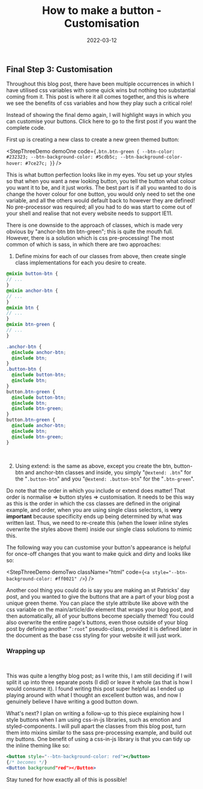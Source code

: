 ﻿---
title: How to make a button - Customisation
date: 2022-03-12
excerpt: Customisation is the final step in which all our hard work in the previous steps are put to good use, now comes the fun part!
image: ./button.svg
socialImage: ./button.png
tags: ["css", "design", "html", "--css-variables"]
---


## Final Step 3: Customisation

Throughout this blog post, there have been multiple occurrences in which I have utilised css variables with some quick
wins but nothing too substantial coming from it. This post is where it all comes together, and this is where we see the
benefits of css variables and how they play such a critical role!

Instead of showing the final demo again, I will highlight ways in which you can customise your buttons. <Link to="/blog/2022/03/how-to-make-a-button-intro/">Click
here</Link> to go to the first post if you want the complete code.

First up is creating a new class to create a new green themed button:

<StepThreeDemo
  demoOne
  code={`
.btn.btn-green {
  --btn-color: #232323;
  --btn-background-color: #5cdb5c;
  --btn-background-color-hover: #7ce27c;
}
  `}
/>
<br />

This is what button perfection looks like in my eyes. You set up your styles so that when you want a new looking button,
you tell the button what colour you want it to be, and it just works. The best part is if all you wanted to do is change
the hover colour for one button, you would only need to set the one variable, and all the others would default back to
however they are defined! No pre-processor was required; all you had to do was start to come out of your shell and
realise that not every website needs to support IE11.

There is one downside to the approach of classes, which is made very obvious by "anchor-btn btn btn-green"; this is quite the mouth full.
However, there is a solution which is css pre-processing! The most common of which is sass, in which there are two approaches:

1. Define mixins for each of our classes from above, then create single class implementations for each you desire to create.

```scss
@mixin button-btn {
// ...
}
@mixin anchor-btn {
// ...
}
@mixin btn {
// ...
}
@mixin btn-green {
// ...
}

.anchor-btn {
  @include anchor-btn;
  @include btn;
}
.button-btn {
  @include button-btn;
  @include btn;
}
button.btn-green {
  @include button-btn;
  @include btn;
  @include btn-green;
}
button.btn-green {
  @include anchor-btn;
  @include btn;
  @include btn-green;
}
```
<br />

2. Using extend: is the same as above, except you create the btn, button-btn and anchor-btn classes and inside,
you simply "`@extend: .btn`" for the "`.button-btn`" and you "`@extend: .button-btn`" for the "`.btn-green`".

Do note that the order in which you include or extend does matter! That order is normalise => button styles => customisation.
It needs to be this way as this is the order in which the css classes are defined in the original example, and order,
when you are using single class selectors, is **very important** because specificity ends up being determined by what was written last.
Thus, we need to re-create this (when the lower inline styles overwrite the styles above them) inside our single class solutions to mimic this.

The following way you can customise your button's appearance is helpful for once-off changes that you want to make quick
and dirty and looks like so:

<StepThreeDemo
  demoTwo
  className="html"
  code={`
<a style="--btn-background-color: #ff0021" />
  `}
/>
<br />

Another cool thing you could do is say you are making an st Patricks' day post, and you wanted to give the buttons that
are a part of your blog post a unique green theme. You can place the style attribute like above with the css variable on
the main/article/div element that wraps your blog post, and then automatically, all of your buttons become specially themed!
You could also overwrite the entire page's buttons, even those outside of your blog post by defining another "`:root`" pseudo-class,
provided it is defined later in the document as the base css styling for your website it will just work.

### Wrapping up
<br />

This was quite a lengthy blog post; as I write this, I am still deciding if I will split it up into three separate posts (I did)
or leave it whole (as that is how I would consume it). I found writing this post super helpful as I ended up
playing around with what I thought an excellent button was, and now I genuinely believe I have writing a good button down.

What's next? I plan on writing a follow-up to this piece explaining how I style buttons when I am using css-in-js libraries,
such as emotion and styled-components. I will pull apart the classes from this blog post, turn them into mixins similar
to the sass pre-processing example, and build out my buttons. One benefit of using a css-in-js library is that you can
tidy up the inline theming like so:

```jsx
<button style="--btn-background-color: red"></button>
{/* becomes */}
<Button background"red"></Button>
```

Stay tuned for how exactly all of this is possible!

<ButtonSeriesNavigation />